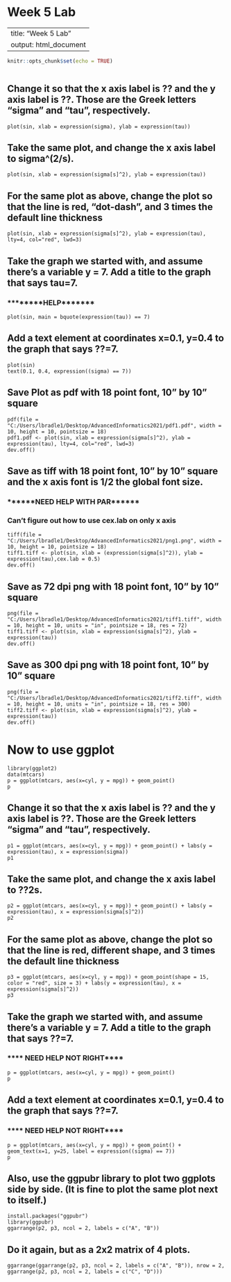 # Week 5 Lab


---
title: "Week 5 Lab"
output: html_document
---

```{r setup, include=FALSE}
knitr::opts_chunk$set(echo = TRUE)
```

```plot(sin)
```
## Change it so that the x axis label is ?? and the y axis label is ??. Those are the Greek letters "sigma" and "tau", respectively.
```
plot(sin, xlab = expression(sigma), ylab = expression(tau))
```

## Take the same plot, and change the x axis label to sigma^(2/s).
```
plot(sin, xlab = expression(sigma[s]^2), ylab = expression(tau))
````

## For the same plot as above, change the plot so that the line is red, "dot-dash", and 3 times the default line thickness
```
plot(sin, xlab = expression(sigma[s]^2), ylab = expression(tau), lty=4, col="red", lwd=3)
```

## Take the graph we started with, and assume there's a variable y = 7. Add a title to the graph that says tau=7.
### ********HELP*******
```
plot(sin, main = bquote(expression(tau)) == 7)
```


## Add a text element at coordinates x=0.1, y=0.4 to the graph that says ??=7.
```
plot(sin)
text(0.1, 0.4, expression((sigma) == 7))
```


## Save Plot as pdf with 18 point font, 10" by 10" square
```
pdf(file = "C:/Users/lbradle1/Desktop/AdvancedInformatics2021/pdf1.pdf", width = 10, height = 10, pointsize = 18)
pdf1.pdf <- plot(sin, xlab = expression(sigma[s]^2), ylab = expression(tau), lty=4, col="red", lwd=3)
dev.off()
```


## Save as tiff with 18 point font, 10" by 10" square and the x axis font is 1/2 the global font size.
### ******NEED HELP WITH PAR******
### Can't figure out how to use cex.lab on only x axis
```
tiff(file = "C:/Users/lbradle1/Desktop/AdvancedInformatics2021/png1.png", width = 10, height = 10, pointsize = 18)
tiff1.tiff <- plot(sin, xlab = (expression(sigma[s]^2)), ylab = expression(tau),cex.lab = 0.5)
dev.off()
```

## Save as 72 dpi png with 18 point font, 10" by 10" square
```
png(file = "C:/Users/lbradle1/Desktop/AdvancedInformatics2021/tiff1.tiff", width = 10, height = 10, units = "in", pointsize = 18, res = 72)
tiff1.tiff <- plot(sin, xlab = expression(sigma[s]^2), ylab = expression(tau))
dev.off()
```

## Save as 300 dpi png with 18 point font, 10" by 10" square 
```
png(file = "C:/Users/lbradle1/Desktop/AdvancedInformatics2021/tiff2.tiff", width = 10, height = 10, units = "in", pointsize = 18, res = 300)
tiff2.tiff <- plot(sin, xlab = expression(sigma[s]^2), ylab = expression(tau))
dev.off()
```

# Now to use ggplot
```
library(ggplot2)
data(mtcars)
p = ggplot(mtcars, aes(x=cyl, y = mpg)) + geom_point()
p
```

## Change it so that the x axis label is ?? and the y axis label is ??. Those are the Greek letters "sigma" and "tau", respectively.
```
p1 = ggplot(mtcars, aes(x=cyl, y = mpg)) + geom_point() + labs(y = expression(tau), x = expression(sigma))  
p1
```

## Take the same plot, and change the x axis label to ??2s.
```
p2 = ggplot(mtcars, aes(x=cyl, y = mpg)) + geom_point() + labs(y = expression(tau), x = expression(sigma[s]^2))  
p2
```

## For the same plot as above, change the plot so that the line is red, different shape, and 3 times the default line thickness
```
p3 = ggplot(mtcars, aes(x=cyl, y = mpg)) + geom_point(shape = 15, color = "red", size = 3) + labs(y = expression(tau), x = expression(sigma[s]^2)) 
p3
```

## Take the graph we started with, and assume there's a variable y = 7. Add a title to the graph that says ??=7.
### **** NEED HELP NOT RIGHT****
```
p = ggplot(mtcars, aes(x=cyl, y = mpg)) + geom_point()
p
```

## Add a text element at coordinates x=0.1, y=0.4 to the graph that says ??=7.
### **** NEED HELP NOT RIGHT****
```
p = ggplot(mtcars, aes(x=cyl, y = mpg)) + geom_point() + geom_text(x=1, y=25, label = expression((sigma) == 7))
p
```

## Also, use the ggpubr library to plot two ggplots side by side. (It is fine to plot the same plot next to itself.)
```
install.packages("ggpubr")
library(ggpubr)
ggarrange(p2, p3, ncol = 2, labels = c("A", "B"))
```

## Do it again, but as a 2x2 matrix of 4 plots.
```
ggarrange(ggarrange(p2, p3, ncol = 2, labels = c("A", "B")), nrow = 2, ggarrange(p2, p3, ncol = 2, labels = c("C", "D")))
```



